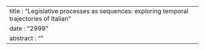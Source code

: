 ---
title : "Legislative processes as sequences: exploring temporal trajectories of Italian"
date : "2999"
abstract : ""
---